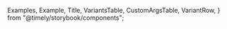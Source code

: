 
  Examples,
  Example,
  Title,
  VariantsTable,
  CustomArgsTable,
  VariantRow,
} from "@timely/storybook/components";


<Meta title="UI/Form/Switch" component={Switch} />

<Title title="Switch" suffix="Brief" subtitle="Version 1.0 — Last Update: 16 Aug 2023" />

## Definition

Switch is a customizable toggle switch component that allows users to change between two states.

## Structure

The `Switch` component can be used to create toggle switches for various purposes. It provides options for adding labels, icons, and tooltips.

<CustomArgsTable of={Switch} />

<Examples title="States">
  <Example title="Default">
    <Switch />
  </Example>
  <Example title="Disabled">
    <Switch disabled />
  </Example>
  <Example title="Checked">
    <Switch checked />
  </Example>
</Examples>

<Examples title="Labels">
  <Example title="With Label and labelOnLeading">
    <Switch label="Enable Feature" labelOnLeading />
  </Example>
  <Example title="With Label">
    <Switch label="Enable Feature" />
  </Example>
</Examples>

<Examples title="Hover">
  <Example title="With Tooltip (Hover me)">
    <TooltipProvider>
      <Switch tooltip="Toggle to enable/disable the feature" />
    </TooltipProvider>
  </Example>
  <Example title="Without Tooltip (Hover me)">
    <TooltipProvider>
      <Switch />
    </TooltipProvider>
  </Example>
</Examples>

<Title offset title="Switch" suffix="Variants" />

<Canvas>
  <Story
    name="Switch"
    args={{
      label: "Enable Feature",
      tooltip: "Toggle to enable/disable the feature",
      checked: false,
      disabled: false,
      fitToHeight: false,
      labelOnLeading: false,
    }}
    argTypes={{
      label: { control: { type: "text" } },
      tooltip: { control: { type: "text" } },
      checked: { control: { type: "boolean" } },
      disabled: { control: { type: "boolean" } },
      fitToHeight: { control: { type: "boolean" } },
      labelOnLeading: { control: { type: "boolean" } },
    }}>
    {(props) => (
      <TooltipProvider>
        <VariantsTable titles={["Default"]} columnMinWidth={150}>
          <VariantRow>
            <Switch
              {...props}
              onCheckedChange={(checkedValue) => console.log("Switch value:", checkedValue)}
            />
          </VariantRow>
        </VariantsTable>
      </TooltipProvider>
    )}
  </Story>
</Canvas>
